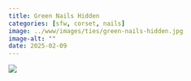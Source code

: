 ```yaml
---
title: Green Nails Hidden
categories: [sfw, corset, nails]
image: ../www/images/ties/green-nails-hidden.jpg
image-alt: ""
date: 2025-02-09
---
```



![](../www/images/ties/green-nails-hidden.jpg)

